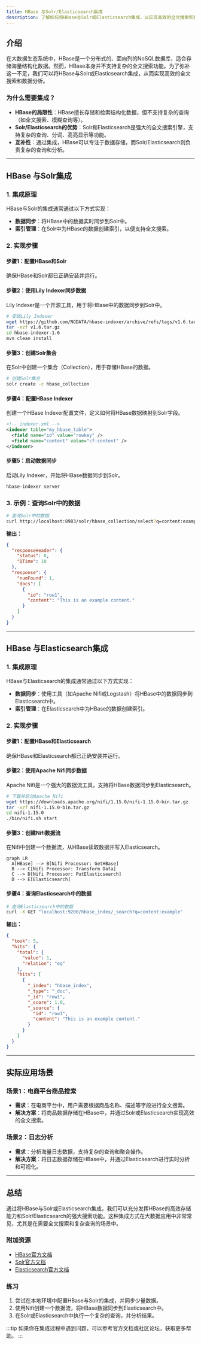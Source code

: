 ```yaml
---
title: HBase 与Solr/Elasticsearch集成
description: 了解如何将HBase与Solr或Elasticsearch集成，以实现高效的全文搜索和数据分析。
---
```


## 介绍

在大数据生态系统中，HBase是一个分布式的、面向列的NoSQL数据库，适合存储海量结构化数据。然而，HBase本身并不支持复杂的全文搜索功能。为了弥补这一不足，我们可以将HBase与Solr或Elasticsearch集成，从而实现高效的全文搜索和数据分析。

### 为什么需要集成？

- **HBase的局限性**：HBase擅长存储和检索结构化数据，但不支持复杂的查询（如全文搜索、模糊查询等）。
- **Solr/Elasticsearch的优势**：Solr和Elasticsearch是强大的全文搜索引擎，支持复杂的查询、分词、高亮显示等功能。
- **互补性**：通过集成，HBase可以专注于数据存储，而Solr/Elasticsearch则负责复杂的查询和分析。

---

## HBase 与Solr集成

### 1. 集成原理

HBase与Solr的集成通常通过以下方式实现：
- **数据同步**：将HBase中的数据实时同步到Solr中。
- **索引管理**：在Solr中为HBase的数据创建索引，以便支持全文搜索。

### 2. 实现步骤

#### 步骤1：配置HBase和Solr
确保HBase和Solr都已正确安装并运行。

#### 步骤2：使用Lily Indexer同步数据
Lily Indexer是一个开源工具，用于将HBase中的数据同步到Solr中。

```bash
# 安装Lily Indexer
wget https://github.com/NGDATA/hbase-indexer/archive/refs/tags/v1.6.tar.gz
tar -xzf v1.6.tar.gz
cd hbase-indexer-1.6
mvn clean install
```

#### 步骤3：创建Solr集合
在Solr中创建一个集合（Collection），用于存储HBase的数据。

```bash
# 创建Solr集合
solr create -c hbase_collection
```

#### 步骤4：配置HBase Indexer
创建一个HBase Indexer配置文件，定义如何将HBase数据映射到Solr字段。

```xml
<!-- indexer.xml -->
<indexer table="my_hbase_table">
  <field name="id" value="rowkey" />
  <field name="content" value="cf:content" />
</indexer>
```

#### 步骤5：启动数据同步
启动Lily Indexer，开始将HBase数据同步到Solr。

```bash
hbase-indexer server
```

### 3. 示例：查询Solr中的数据

```bash
# 查询Solr中的数据
curl http://localhost:8983/solr/hbase_collection/select?q=content:example
```

**输出：**
```json
{
  "responseHeader": {
    "status": 0,
    "QTime": 10
  },
  "response": {
    "numFound": 1,
    "docs": [
      {
        "id": "row1",
        "content": "This is an example content."
      }
    ]
  }
}
```

---

## HBase 与Elasticsearch集成

### 1. 集成原理

HBase与Elasticsearch的集成通常通过以下方式实现：
- **数据同步**：使用工具（如Apache Nifi或Logstash）将HBase中的数据同步到Elasticsearch中。
- **索引管理**：在Elasticsearch中为HBase的数据创建索引。

### 2. 实现步骤

#### 步骤1：配置HBase和Elasticsearch
确保HBase和Elasticsearch都已正确安装并运行。

#### 步骤2：使用Apache Nifi同步数据
Apache Nifi是一个强大的数据流工具，支持将HBase数据同步到Elasticsearch。

```bash
# 下载并启动Apache Nifi
wget https://downloads.apache.org/nifi/1.15.0/nifi-1.15.0-bin.tar.gz
tar -xzf nifi-1.15.0-bin.tar.gz
cd nifi-1.15.0
./bin/nifi.sh start
```

#### 步骤3：创建Nifi数据流
在Nifi中创建一个数据流，从HBase读取数据并写入Elasticsearch。

```mermaid
graph LR
  A[HBase] --> B[Nifi Processor: GetHBase]
  B --> C[Nifi Processor: Transform Data]
  C --> D[Nifi Processor: PutElasticsearch]
  D --> E[Elasticsearch]
```

#### 步骤4：查询Elasticsearch中的数据

```bash
# 查询Elasticsearch中的数据
curl -X GET "localhost:9200/hbase_index/_search?q=content:example"
```

**输出：**
```json
{
  "took": 5,
  "hits": {
    "total": {
      "value": 1,
      "relation": "eq"
    },
    "hits": [
      {
        "_index": "hbase_index",
        "_type": "_doc",
        "_id": "row1",
        "_score": 1.0,
        "_source": {
          "id": "row1",
          "content": "This is an example content."
        }
      }
    ]
  }
}
```

---

## 实际应用场景

### 场景1：电商平台商品搜索
- **需求**：在电商平台中，用户需要根据商品名称、描述等字段进行全文搜索。
- **解决方案**：将商品数据存储在HBase中，并通过Solr或Elasticsearch实现高效的全文搜索。

### 场景2：日志分析
- **需求**：分析海量日志数据，支持复杂的查询和聚合操作。
- **解决方案**：将日志数据存储在HBase中，并通过Elasticsearch进行实时分析和可视化。

---

## 总结

通过将HBase与Solr或Elasticsearch集成，我们可以充分发挥HBase的高效存储能力和Solr/Elasticsearch的强大搜索功能。这种集成方式在大数据应用中非常常见，尤其是在需要全文搜索和复杂查询的场景中。

### 附加资源
- [HBase官方文档](https://hbase.apache.org/)
- [Solr官方文档](https://solr.apache.org/guide/)
- [Elasticsearch官方文档](https://www.elastic.co/guide/en/elasticsearch/reference/current/index.html)

### 练习
1. 尝试在本地环境中配置HBase与Solr的集成，并同步少量数据。
2. 使用Nifi创建一个数据流，将HBase数据同步到Elasticsearch中。
3. 在Solr或Elasticsearch中执行一个复杂的查询，并分析结果。

:::tip
如果你在集成过程中遇到问题，可以参考官方文档或社区论坛，获取更多帮助。
:::